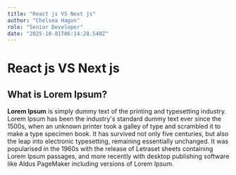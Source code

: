 ```yaml
---
title: "React js VS Next js"
author: "Chelsea Hagon"
role: "Senior Developer"
date: "2025-10-01T06:14:28.540Z"
---
```


# React js VS Next js

## What is Lorem Ipsum?

**Lorem Ipsum** is simply dummy text of the printing and typesetting industry. Lorem Ipsum has been the industry's standard dummy text ever since the 1500s, when an unknown printer took a galley of type and scrambled it to make a type specimen book. It has survived not only five centuries, but also the leap into electronic typesetting, remaining essentially unchanged. It was popularised in the 1960s with the release of Letraset sheets containing Lorem Ipsum passages, and more recently with desktop publishing software like Aldus PageMaker including versions of Lorem Ipsum.
